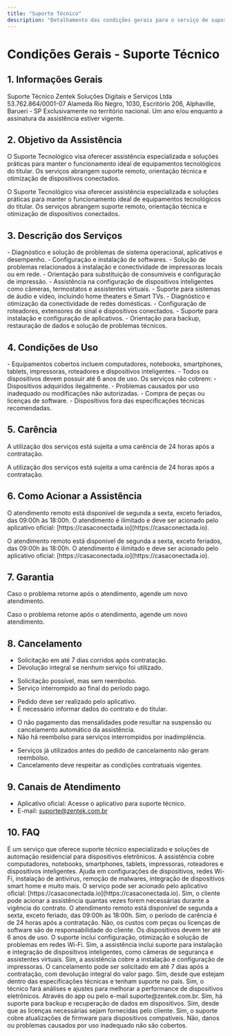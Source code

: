```yaml
---
title: "Suporte Técnico"
description: "Detalhamento das condições gerais para o serviço de suporte técnico especializado, abrangendo assistência remota e soluções tecnológicas."
---
```


# Condições Gerais - Suporte Técnico

## 1. Informações Gerais

<AccordionGroup>
  <Accordion title="Nome do Serviço">
    Suporte Técnico
  </Accordion>

  <Accordion title="Responsável">
    Zentek Soluções Digitais e Serviços Ltda
  </Accordion>

  <Accordion title="CNPJ">
    53.762.864/0001-07
  </Accordion>

  <Accordion title="Endereço">
    Alameda Rio Negro, 1030, Escritório 206, Alphaville, Barueri - SP
  </Accordion>

  <Accordion title="Abrangência Geográfica">
    Exclusivamente no território nacional.
  </Accordion>

  <Accordion title="Vigência">
    Um ano e/ou enquanto a assinatura da assistência estiver vigente.
  </Accordion>
</AccordionGroup>

## 2. Objetivo da Assistência

<CalloutBox type="info">
O Suporte Tecnológico visa oferecer assistência especializada e soluções práticas para manter o funcionamento ideal de equipamentos tecnológicos do titular. Os serviços abrangem suporte remoto, orientação técnica e otimização de dispositivos conectados.
</CalloutBox>
<p>O Suporte Tecnológico visa oferecer assistência especializada e soluções práticas para manter o funcionamento ideal de equipamentos tecnológicos do titular. Os serviços abrangem suporte remoto, orientação técnica e otimização de dispositivos conectados.</p>

## 3. Descrição dos Serviços

<AccordionGroup>
  <Accordion title="Suporte Técnico PC/Notebook">
    - Diagnóstico e solução de problemas de sistema operacional, aplicativos e desempenho.
    - Configuração e instalação de softwares.
  </Accordion>

  <Accordion title="Suporte Técnico Impressoras">
    - Solução de problemas relacionados à instalação e conectividade de impressoras locais ou em rede.
    - Orientação para substituição de consumíveis e configuração de impressão.
  </Accordion>

  <Accordion title="Smart Home, Áudio e Vídeo">
    - Assistência na configuração de dispositivos inteligentes como câmeras, termostatos e assistentes virtuais.
    - Suporte para sistemas de áudio e vídeo, incluindo home theaters e Smart TVs.
  </Accordion>

  <Accordion title="Wi-Fi & Rede">
    - Diagnóstico e otimização da conectividade de redes domésticas.
    - Configuração de roteadores, extensores de sinal e dispositivos conectados.
  </Accordion>

  <Accordion title="Smartphone e Tablets">
    - Suporte para instalação e configuração de aplicativos.
    - Orientação para backup, restauração de dados e solução de problemas técnicos.
  </Accordion>
</AccordionGroup>

## 4. Condições de Uso

<AccordionGroup>
  <Accordion title="Elegibilidade">
    - Equipamentos cobertos incluem computadores, notebooks, smartphones, tablets, impressoras, roteadores e dispositivos inteligentes.
    - Todos os dispositivos devem possuir até 6 anos de uso.
  </Accordion>

  <Accordion title="Restrições">
    Os serviços não cobrem:
    - Dispositivos adquiridos ilegalmente.
    - Problemas causados por uso inadequado ou modificações não autorizadas.
    - Compra de peças ou licenças de software.
    - Dispositivos fora das especificações técnicas recomendadas.
  </Accordion>
</AccordionGroup>

## 5. Carência

<CalloutBox type="info">
A utilização dos serviços está sujeita a uma carência de 24 horas após a contratação.
</CalloutBox>
<p>A utilização dos serviços está sujeita a uma carência de 24 horas após a contratação.</p>

## 6. Como Acionar a Assistência

<CalloutBox type="info">
O atendimento remoto está disponível de segunda a sexta, exceto feriados, das 09:00h às 18:00h.
O atendimento é ilimitado e deve ser acionado pelo aplicativo oficial: [https://casaconectada.io](https://casaconectada.io).
</CalloutBox>
<p>O atendimento remoto está disponível de segunda a sexta, exceto feriados, das 09:00h às 18:00h.
O atendimento é ilimitado e deve ser acionado pelo aplicativo oficial: [https://casaconectada.io](https://casaconectada.io).</p>

## 7. Garantia

<CalloutBox type="info">
Caso o problema retorne após o atendimento, agende um novo atendimento.
</CalloutBox>
<p>Caso o problema retorne após o atendimento, agende um novo atendimento.</p>

## 8. Cancelamento

<AccordionGroup>
<Accordion title="8.1 Cancelamento por Arrependimento">
  <ul>
    <li>Solicitação em até 7 dias corridos após contratação.</li>
    <li>Devolução integral se nenhum serviço foi utilizado.</li>
  </ul>
</Accordion>
<Accordion title="8.2 Cancelamento após o Período de Arrependimento">
  <ul>
    <li>Solicitação possível, mas sem reembolso.</li>
    <li>Serviço interrompido ao final do período pago.</li>
  </ul>
</Accordion>
<Accordion title="8.3 Procedimento de Cancelamento">
  <ul>
    <li>Pedido deve ser realizado pelo aplicativo.</li>
    <li>É necessário informar dados do contrato e do titular.</li>
  </ul>
</Accordion>
<Accordion title="8.4 Cancelamento por Inadimplência">
  <ul>
    <li>O não pagamento das mensalidades pode resultar na suspensão ou cancelamento automático da assistência.</li>
    <li>Não há reembolso para serviços interrompidos por inadimplência.</li>
  </ul>
</Accordion>
<Accordion title="8.5 Regras Gerais">
  <ul>
    <li>Serviços já utilizados antes do pedido de cancelamento não geram reembolso.</li>
    <li>Cancelamento deve respeitar as condições contratuais vigentes.</li>
  </ul>
</Accordion>
</AccordionGroup>

## 9. Canais de Atendimento

- Aplicativo oficial: Acesse o aplicativo para suporte técnico.  
- E-mail: suporte@zentek.com.br

## 10. FAQ

<AccordionGroup>
  <Accordion title="O que é o Suporte Técnico?">
    É um serviço que oferece suporte técnico especializado e soluções de automação residencial para dispositivos eletrônicos.
  </Accordion>

  <Accordion title="Quais dispositivos são atendidos pelo Suporte?">
    A assistência cobre computadores, notebooks, smartphones, tablets, impressoras, roteadores e dispositivos inteligentes.
  </Accordion>

  <Accordion title="Quais problemas o suporte pode resolver?">
    Ajuda em configurações de dispositivos, redes Wi-Fi, instalação de antivírus, remoção de malwares, integração de dispositivos smart home e muito mais.
  </Accordion>

  <Accordion title="Como acionar o Suporte Técnico?">
    O serviço pode ser acionado pelo aplicativo oficial: [https://casaconectada.io](https://casaconectada.io).
  </Accordion>

  <Accordion title="O atendimento é ilimitado?">
    Sim, o cliente pode acionar a assistência quantas vezes forem necessárias durante a vigência do contrato.
  </Accordion>

  <Accordion title="Qual é o horário de funcionamento?">
    O atendimento remoto está disponível de segunda a sexta, exceto feriado, das 09:00h às 18:00h.
  </Accordion>

  <Accordion title="Existe um período de carência para começar a usar o serviço?">
    Sim, o período de carência é de 24 horas após a contratação.
  </Accordion>

  <Accordion title="O atendimento cobre compra de peças ou softwares?">
    Não, os custos com peças ou licenças de software são de responsabilidade do cliente.
  </Accordion>

  <Accordion title="Qual é a idade máxima dos dispositivos para serem atendidos?">
    Os dispositivos devem ter até 6 anos de uso.
  </Accordion>

  <Accordion title="Como funciona o suporte para redes Wi-Fi?">
    O suporte inclui configuração, otimização e solução de problemas em redes Wi-Fi.
  </Accordion>

  <Accordion title="O suporte ajuda a configurar dispositivos smart home?">
    Sim, a assistência inclui suporte para instalação e integração de dispositivos inteligentes, como câmeras de segurança e assistentes virtuais.
  </Accordion>

  <Accordion title="Posso solicitar a instalação de impressoras?">
    Sim, a assistência cobre a instalação e configuração de impressoras.
  </Accordion>

  <Accordion title="Como faço para cancelar a assistência?">
    O cancelamento pode ser solicitado em até 7 dias após a contratação, com devolução integral do valor pago.
  </Accordion>

  <Accordion title="O suporte atende dispositivos adquiridos fora do Brasil?">
    Sim, desde que estejam dentro das especificações técnicas e tenham suporte no país.
  </Accordion>

  <Accordion title="O serviço ajuda a otimizar o desempenho dos dispositivos?">
    Sim, o técnico fará análises e ajustes para melhorar a performance de dispositivos eletrônicos.
  </Accordion>

  <Accordion title="Como entrar em contato com o suporte técnico?">
    Através do app ou pelo e-mail suporte@zentek.com.br.
  </Accordion>

  <Accordion title="Há suporte para backup e restauração de arquivos?">
    Sim, há suporte para backup e recuperação de dados em dispositivos.
  </Accordion>

  <Accordion title="O suporte inclui instalação de novos softwares?">
    Sim, desde que as licenças necessárias sejam fornecidas pelo cliente.
  </Accordion>

  <Accordion title="É possível solicitar ajuda para atualizações de firmware?">
    Sim, o suporte cobre atualizações de firmware para dispositivos compatíveis.
  </Accordion>

  <Accordion title="O serviço cobre problemas causados por mau uso?">
    Não, danos ou problemas causados por uso inadequado não são cobertos.
  </Accordion>
</AccordionGroup>
